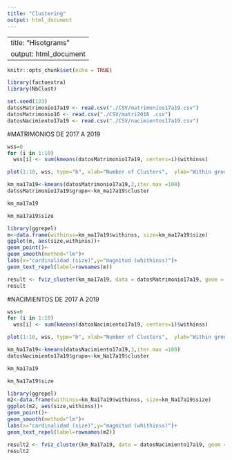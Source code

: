 ---
title: "Clustering"
output: html_document
---

---
title: "Hisotgrams"
output: html_document
---

```{r setup, include=FALSE}
knitr::opts_chunk$set(echo = TRUE)
```

```{r}
library(factoextra)
library(NbClust)

```



```{r}

set.seed(123)
datosMatrimonio17a19 <- read.csv("./CSV/matrimonios17a19.csv")
datosMatrimonio16 <- read.csv("./CSV/matri2016 .csv")
datosNacimiento17a19 <- read.csv("./CSV/nacimientos17a19.csv")

```

#MATRIMONIOS DE 2017 A 2019

```{r}
wss=0
for (i in 1:10) 
  wss[i] <- sum(kmeans(datosMatrimonio17a19, centers=i)$withinss)

plot(1:10, wss, type="b", xlab="Number of Clusters",  ylab="Within groups sum of squares")
```


```{r kmedias}
km_ma17a19<-kmeans(datosMatrimonio17a19,2,iter.max =100)
datosMatrimonio17a19$grupo<-km_ma17a19$cluster
```

```{r}
km_ma17a19
```

```{r cardinalidad de los grupos km}
km_ma17a19$size
```
```{r cardinalidad vs magnitud km}
library(ggrepel)
m<-data.frame(withinss=km_ma17a19$withinss, size=km_ma17a19$size)
ggplot(m, aes(size,withinss))+
geom_point()+
geom_smooth(method="lm")+
labs(x="cardinalidad (size)",y="magnitud (whithinss)")+
geom_text_repel(label=rownames(m))
```


```{r}
result <- fviz_cluster(km_ma17a19, data = datosMatrimonio17a19, geom = "point", greppel = T)
result
```
#NACIMIENTOS DE 2017 A 2019

```{r}
wss=0
for (i in 1:10) 
  wss[i] <- sum(kmeans(datosNacimiento17a19, centers=i)$withinss)

plot(1:10, wss, type="b", xlab="Number of Clusters",  ylab="Within groups sum of squares")
```


```{r kmedias}
km_Na17a19<-kmeans(datosNacimiento17a19,3,iter.max =100)
datosNacimiento17a19$grupo<-km_Na17a19$cluster
```

```{r}
km_Na17a19
```

```{r tamaño de los grupos km}
km_Na17a19$size
```


```{r cardinalidad vs magnitud km}
library(ggrepel)
m2<-data.frame(withinss=km_Na17a19$withinss, size=km_Na17a19$size)
ggplot(m2, aes(size,withinss))+
geom_point()+
geom_smooth(method="lm")+
labs(x="cardinalidad (size)",y="magnitud (whithinss)")+
geom_text_repel(label=rownames(m2))
```


```{r}
result2 <- fviz_cluster(km_Na17a19, data = datosNacimiento17a19, geom = "point", greppel = T)
result2
```

